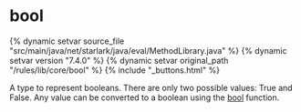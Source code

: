 <html devsite>
<head>
  <meta name="project_path" value="/_project.yaml">
  <meta name="book_path" value="/versions/7.4.0/_book.yaml">
</head>
<body>

<h1 class="page-title" id="modules.bool">bool</h1>

{% dynamic setvar source_file "src/main/java/net/starlark/java/eval/MethodLibrary.java" %}
{% dynamic setvar version "7.4.0" %}
{% dynamic setvar original_path "/rules/lib/core/bool" %}
{% include "_buttons.html" %}
<!-- {% raw %} -->

A type to represent booleans. There are only two possible values: True and False. Any value can be converted to a boolean using the <a href="../globals/all.html#bool">bool</a> function.



</body>
</html>

<!-- {% endraw %} -->
